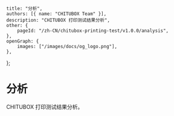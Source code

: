	title: "分析",
	authors: [{ name: "CHITUBOX Team" }],
	description: "CHITUBOX 打印测试结果分析",
	other: {
		pageId: "/zh-CN/chitubox-printing-test/v1.0.0/analysis",
	},
	openGraph: {
		images: ["/images/docs/og_logo.png"],
	},
};

# 分析

CHITUBOX 打印测试结果分析。

